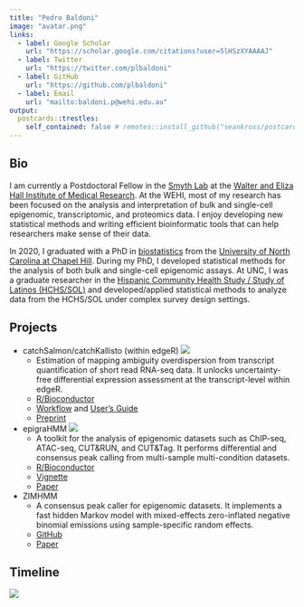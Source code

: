 ```yaml
---
title: "Pedro Baldoni"
image: "avatar.png"
links:
  - label: Google Scholar
    url: "https://scholar.google.com/citations?user=5lHSzXYAAAAJ"
  - label: Twitter
    url: "https://twitter.com/plbaldoni"
  - label: GitHub
    url: "https://github.com/plbaldoni"
  - label: Email
    url: "mailto:baldoni.p@wehi.edu.au"
output:
  postcards::trestles:
    self_contained: false # remotes::install_github("seankross/postcards@self-contained")
---
```


## Bio
 
I am currently a Postdoctoral Fellow in the [Smyth Lab](https://www.wehi.edu.au/people/gordon-smyth/486/gordon-smyth-lab-team) at the [Walter and Eliza Hall Institute of Medical Research](https://www.wehi.edu.au/). At the WEHI, most of my research has been focused on the analysis and interpretation of bulk and single-cell epigenomic, transcriptomic, and proteomics data. I enjoy developing new statistical methods and writing efficient bioinformatic tools that can help researchers make sense of their data.

In 2020, I graduated with a PhD in [biostatistics](https://sph.unc.edu/bios/biostatistics/) from the [University of North Carolina at Chapel Hill](https://sph.unc.edu/bios/biostatistics/). During my PhD, I developed statistical methods for the analysis of both bulk and single-cell epigenomic assays. At UNC, I was a graduate researcher in the [Hispanic Community Health Study / Study of Latinos (HCHS/SOL)](https://sites.cscc.unc.edu/hchs/) and developed/applied statistical methods to analyze data from the HCHS/SOL under complex survey design settings.

## Projects

* catchSalmon/catchKallisto (within edgeR) ![](https://bioconductor.org/shields/years-in-bioc/edgeR.svg)
    + Estimation of mapping ambiguity overdispersion from transcript quantification of short read RNA-seq data. It unlocks uncertainty-free differential expression assessment at the transcript-level within edgeR.
    + [R/Bioconductor](https://bioconductor.org/packages/edgeR)
    + [Workflow](https://plbaldoni.github.io/TranscriptDE-code) and [User's Guide](https://bioconductor.org/packages/release/bioc/vignettes/edgeR/inst/doc/edgeRUsersGuide.pdf)
    + [Preprint](https://www.biorxiv.org/content/10.1101/2023.04.02.535231)

* epigraHMM ![](https://bioconductor.org/shields/years-in-bioc/epigraHMM.svg)
    + A toolkit for the analysis of epigenomic datasets such as ChIP-seq, ATAC-seq, CUT&RUN, and CUT&Tag. It performs differential and consensus peak calling from multi-sample multi-condition datasets.
    + [R/Bioconductor](https://bioconductor.org/packages/epigraHMM)
    + [Vignette](https://bioconductor.org/packages/release/bioc/vignettes/epigraHMM/inst/doc/epigraHMM.html)
    + [Paper](https://onlinelibrary.wiley.com/doi/10.1111/biom.13477)
    
* ZIMHMM
    + A consensus peak caller for epigenomic datasets. It implements a fast hidden Markov model with mixed-effects zero-inflated negative binomial emissions using sample-specific random effects.
    + [GitHub](https://github.com/plbaldoni/ZIMHMM)
    + [Paper](https://onlinelibrary.wiley.com/doi/full/10.1111/biom.13083)
    
## Timeline

![](https://ghchart.rshah.org/4B9CD3/plbaldoni)


